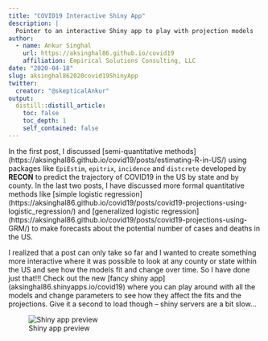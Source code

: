 ```yaml
---
title: "COVID19 Interactive Shiny App"
description: |
  Pointer to an interactive Shiny app to play with projection models 
author:
  - name: Ankur Singhal 
    url: https://aksinghal86.github.io/covid19
    affiliation: Empirical Solutions Consulting, LLC
date: "2020-04-18"
slug: aksinghal862020covid19ShinyApp
twitter:
  creator: "@skepticalAnkur"
output:
  distill::distill_article:
    toc: false
    toc_depth: 1
    self_contained: false
---
```


In the first post, I discussed [semi-quantitative methods] (https://aksinghal86.github.io/covid19/posts/estimating-R-in-US/) using packages like `EpiEstim`, `epitrix`, `incidence` and `distcrete` developed by **RECON** to predict the trajectory of COVID19 in the US by state and by county. In the last two posts, I have discussed more formal quantitative methods like [simple logistic regression] (https://aksinghal86.github.io/covid19/posts/covid19-projections-using-logistic_regression/) and [generalized logistic regression] (https://aksinghal86.github.io/covid19/posts/covid19-projections-using-GRM/) to make forecasts about the potential number of cases and deaths in the US.

I realized that a post can only take so far and I wanted to create something more interactive where it was possible to look at any county or state within the US and see how the models fit and change over time. So I have done just that!!! Check out the new [fancy shiny app] (aksinghal86.shinyapps.io/covid19) where you can play around with all the models and change parameters to see how they affect the fits and the projections. Give it a second to load though -- shiny servers are a bit slow...


![Shiny app preview]('assets/preview.png')
